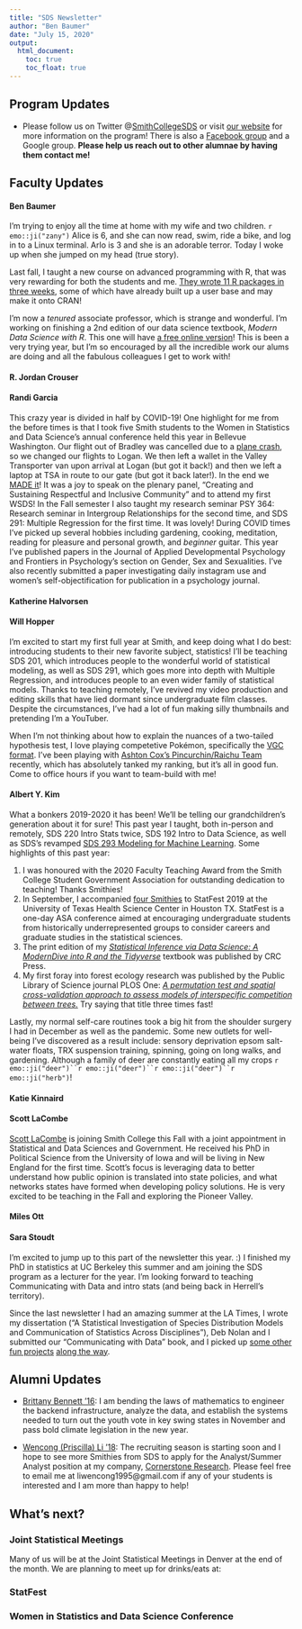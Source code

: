 ```yaml
---
title: "SDS Newsletter"
author: "Ben Baumer"
date: "July 15, 2020"
output:
  html_document:
    toc: true
    toc_float: true
---
```


## Program Updates


* Please follow us on Twitter @[SmithCollegeSDS](https://twitter.com/SmithCollegeSDS) or visit [our website](http://smith.edu/statistics/) for more information on the program! There is also a [Facebook group](
https://www.facebook.com/groups/665780273559948/) and a Google group. **Please help us reach out to other alumnae by having them contact me!**


## Faculty Updates 

#### Ben Baumer

I'm trying to enjoy all the time at home with my wife and two children. `r emo::ji("zany")` Alice is 6, and she can now read, swim, ride a bike, and log in to a Linux terminal. Arlo is 3 and she is an adorable terror. Today I woke up when she jumped on my head (true story). 

Last fall, I taught a new course on advanced programming with R, that was very rewarding for both the students and me. [They wrote 11 R packages in three weeks](https://twitter.com/BaumerBen/status/1220456055353892864), some of which have already built up a user base and may make it onto CRAN! 

I'm now a *tenured* associate professor, which is strange and wonderful. I'm working on finishing a 2nd edition of our data science textbook, *Modern Data Science with R*. This one will have [a free online version](https://beanumber.github.io/mdsr2e/)! This is been a very trying year, but I'm so encouraged by all the incredible work our alums are doing and all the fabulous colleagues I get to work with!


#### R. Jordan Crouser

#### Randi Garcia

This crazy year is divided in half by COVID-19! One highlight for me from the before times is that I took five Smith students to the Women in Statistics and Data Science's annual conference held this year in Bellevue Washington. Our flight out of Bradley was cancelled due to a [plane crash](https://www.cnn.com/videos/us/2019/10/02/vintage-aircraft-crashes-at-bradley-international-airport-connecticut.cnn), so we changed our flights to Logan. We then left a wallet in the Valley Transporter van upon arrival at Logan (but got it back!) and then we left a laptop at TSA in route to our gate (but got it back later!). In the end we [MADE it](https://twitter.com/randiLgarcia/status/1179600080829128704)! It was a joy to speak on the plenary panel, "Creating and Sustaining Respectful and Inclusive Community" and to attend my first WSDS! In the Fall semester I also taught my research seminar PSY 364: Research seminar in Intergroup Relationships for the second time, and SDS 291: Multiple Regression for the first time. It was lovely! During COVID times I've picked up several hobbies including gardening, cooking, meditation, reading for pleasure and personal growth, and *beginner* guitar. This year I've published papers in the Journal of Applied Developmental Psychology and Frontiers in Psychology's section on Gender, Sex and Sexualities. I've also recently submitted a paper investigating daily instagram use and women's self-objectification for publication in a psychology journal. 

#### Katherine Halvorsen

#### Will Hopper

I'm excited to start my first full year at Smith, and keep doing what I do best: introducing students to their new favorite subject, statistics! I'll be teaching SDS 201, which introduces people to the wonderful world of statistical modeling, as well as SDS 291, which goes more into depth with Multiple Regression, and introduces people to an even wider family of statistical models. Thanks to teaching remotely, I've revived my video production and editing skills that have lied dormant since undergraduate film classes. Despite the circumstances, I've had a lot of fun making silly thumbnails and pretending I'm a YouTuber.

When I'm not thinking about how to explain the nuances of a two-tailed hypothesis test, I love playing competetive Pokémon, specifically the [VGC format](https://www.reddit.com/r/PokemonVGC/comments/5bmuua/so_you_want_to_play_vgc_newcomers_start_here/). I've been playing with [Ashton Cox's Pincurchin/Raichu Team](https://twitter.com/ashtoncoxgaz/status/1277064810098802688) recently, which has absolutely tanked my ranking, but it's all in good fun. Come to office hours if you want to team-build with me!

#### Albert Y. Kim

What a bonkers 2019-2020 it has been! We'll be telling our grandchildren's generation about it for sure! This past year I taught, both in-person and remotely, SDS 220 Intro Stats twice, SDS 192 Intro to Data Science, as well as SDS's revamped [SDS 293 Modeling for Machine Learning](https://rudeboybert.github.io/SDS293/){target="_blank"}. Some highlights of this past year:

1. I was honoured with the 2020 Faculty Teaching Award from the Smith College Student Government Association for outstanding dedication to teaching! Thanks Smithies!
1. In September, I accompanied [four Smithies](https://twitter.com/SmithCollegeSDS/status/1175474705605771269){target="_blank"} to StatFest 2019 at the University of Texas Health Science Center in Houston TX. StatFest is a one-day ASA conference aimed at encouraging undergraduate students from historically underrepresented groups to consider careers and graduate studies in the statistical sciences. 
1. The print edition of my [*Statistical Inference via Data Science: A ModernDive into R and the Tidyverse*](https://moderndive.com/){target="_blank"} textbook was published by CRC Press.
1. My first foray into forest ecology research was published by the Public Library of Science journal PLOS One: [*A permutation test and spatial cross-validation approach to assess models of interspecific competition between trees.*](https://journals.plos.org/plosone/article?id=10.1371/journal.pone.0229930){target="_blank"} Try saying that title three times fast! 

Lastly, my normal self-care routines took a big hit from the shoulder surgery I had in December as well as the pandemic. Some new outlets for well-being I've discovered as a result include: sensory deprivation epsom salt-water floats, TRX suspension training, spinning, going on long walks, and gardening. Although a family of deer are constantly eating all my crops `r emo::ji("deer")``r emo::ji("deer")``r emo::ji("deer")``r emo::ji("herb")`!

#### Katie Kinnaird

#### Scott LaCombe

[Scott LaCombe](https://scottlacombe.weebly.com/) is joining Smith College this Fall with a joint appointment in Statistical and Data Sciences and Government. He received his PhD in Political Science from the University of Iowa and will be living in New England for the first time. Scott's focus is leveraging data to better understand how public opinion is translated into state policies, and what networks states have formed when developing policy solutions. He is very excited to be teaching in the Fall and exploring the Pioneer Valley. 

#### Miles Ott

#### Sara Stoudt

I’m excited to jump up to this part of the newsletter this year. :) I finished my PhD in statistics at UC Berkeley this summer and am joining the SDS program as a lecturer for the year. I’m looking forward to teaching Communicating with Data and intro stats (and being back in Herrell’s territory). 

Since the last newsletter I had an amazing summer at the LA Times, I wrote my dissertation ("A Statistical Investigation of Species Distribution Models and Communication of Statistics Across Disciplines"), Deb Nolan and I submitted our "Communicating with Data" book, and I picked up [some other](https://pudding.cool/2020/04/kidz-bop/) [fun projects](https://pudding.cool/2020/06/karen/) [along the way](https://arxiv.org/pdf/2007.08708.pdf).

## Alumni Updates

- [Brittany Bennett '16](https://www.linkedin.com/in/thebbennett/): I am bending the laws of mathematics to engineer the backend infrastructure, analyze the data, and establish the systems needed to turn out the youth vote in key swing states in November and pass bold climate legislation in the new year.  

- [Wencong (Priscilla) Li '18](https://www.linkedin.com/in/wencong-priscilla-li-83732169/): The recruiting season is starting soon and I hope to see more Smithies from SDS to apply for the Analyst/Summer Analyst position at my company, [Cornerstone Research](https://www.cornerstone.com/). Please feel free to email me at liwencong1995@gmail.com if any of your students is interested and I am more than happy to help!

## What's next? 

### Joint Statistical Meetings

Many of us will be at the Joint Statistical Meetings in Denver at the end of the month. We are planning to meet up for drinks/eats at:


### StatFest

### Women in Statistics and Data Science Conference


